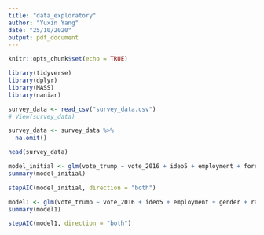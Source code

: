 ```yaml
---
title: "data_exploratory"
author: "Yuxin Yang"
date: "25/10/2020"
output: pdf_document
---
```


```r
knitr::opts_chunk$set(echo = TRUE)
```

```r
library(tidyverse)
library(dplyr)
library(MASS)
library(naniar)
```

```r
survey_data <- read_csv("survey_data.csv")
# View(survey_data)

survey_data <- survey_data %>%
  na.omit()
```
```r
head(survey_data)
```


```r
model_initial <- glm(vote_trump ~ vote_2016 + ideo5 + employment + foreign_born + gender + race_ethnicity + household_income + education + state + age, data = survey_data, binomial)
summary(model_initial)
```

```r
stepAIC(model_initial, direction = "both")
```

```r
model1 <- glm(vote_trump ~ vote_2016 + ideo5 + employment + gender + race_ethnicity + education, family = binomial, data = survey_data)
summary(model1)
```

```r
stepAIC(model1, direction = "both")
```